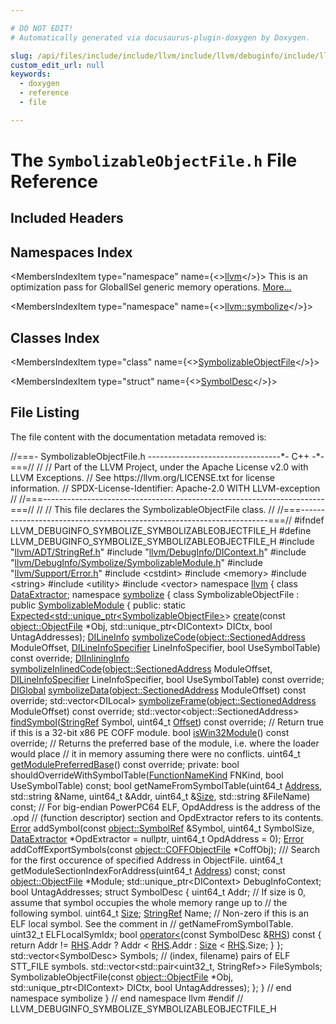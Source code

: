 ```yaml
---

# DO NOT EDIT!
# Automatically generated via docusaurus-plugin-doxygen by Doxygen.

slug: /api/files/include/include/llvm/include/llvm/debuginfo/include/llvm/debuginfo/symbolize/symbolizableobjectfile-h
custom_edit_url: null
keywords:
  - doxygen
  - reference
  - file

---
```





# The `SymbolizableObjectFile.h` File Reference

<DoxygenPage pluginConfig={pluginConfig}>



## Included Headers

<IncludesList>
<IncludesListItem
  filePath="llvm/ADT/StringRef.h"
  permalink="/docs/api/files/include/include/llvm/include/llvm/adt/stringref-h"
  isLocal="true" />
<IncludesListItem
  filePath="llvm/DebugInfo/DIContext.h"
  permalink="/docs/api/files/include/include/llvm/include/llvm/debuginfo/dicontext-h"
  isLocal="true" />
<IncludesListItem
  filePath="llvm/DebugInfo/Symbolize/SymbolizableModule.h"
  permalink="/docs/api/files/include/include/llvm/include/llvm/debuginfo/include/llvm/debuginfo/symbolize/symbolizablemodule-h"
  isLocal="true" />
<IncludesListItem
  filePath="llvm/Support/Error.h"
  permalink="/docs/api/files/include/include/llvm/include/llvm/support/error-h"
  isLocal="true" />
<IncludesListItem
  filePath="cstdint"
  permalink=""
  isLocal="false" />
<IncludesListItem
  filePath="memory"
  permalink=""
  isLocal="false" />
<IncludesListItem
  filePath="string"
  permalink=""
  isLocal="false" />
<IncludesListItem
  filePath="utility"
  permalink=""
  isLocal="false" />
<IncludesListItem
  filePath="vector"
  permalink=""
  isLocal="false" />
</IncludesList>

## Namespaces Index

<MembersIndex>

<MembersIndexItem
  type="namespace"
  name={<><a href="/docs/api/namespaces/llvm">llvm</a></>}>
This is an optimization pass for GlobalISel generic memory operations. <a href="/docs/api/namespaces/llvm/#details">More...</a>
</MembersIndexItem>

<MembersIndexItem
  type="namespace"
  name={<><a href="/docs/api/namespaces/llvm/symbolize">llvm::symbolize</a></>}>
</MembersIndexItem>

</MembersIndex>

## Classes Index

<MembersIndex>

<MembersIndexItem
  type="class"
  name={<><a href="/docs/api/classes/llvm/symbolize/symbolizableobjectfile">SymbolizableObjectFile</a></>}>
</MembersIndexItem>

<MembersIndexItem
  type="struct"
  name={<><a href="/docs/api/structs/llvm/symbolize/symbolizableobjectfile/symboldesc">SymbolDesc</a></>}>
</MembersIndexItem>

</MembersIndex>


## File Listing

The file content with the documentation metadata removed is:

<ProgramListing>

<Link id="l00001" /><CodeLine lineNumber="1"><Highlight kind="comment">//===- SymbolizableObjectFile.h ---------------------------------&#42;- C++ -&#42;-===//</Highlight><Highlight kind="normal"></Highlight></CodeLine>
<Link id="l00002" /><CodeLine lineNumber="2"><Highlight kind="normal"></Highlight><Highlight kind="comment">//</Highlight><Highlight kind="normal"></Highlight></CodeLine>
<Link id="l00003" /><CodeLine lineNumber="3"><Highlight kind="normal"></Highlight><Highlight kind="comment">// Part of the LLVM Project, under the Apache License v2.0 with LLVM Exceptions.</Highlight><Highlight kind="normal"></Highlight></CodeLine>
<Link id="l00004" /><CodeLine lineNumber="4"><Highlight kind="normal"></Highlight><Highlight kind="comment">// See https://llvm.org/LICENSE.txt for license information.</Highlight><Highlight kind="normal"></Highlight></CodeLine>
<Link id="l00005" /><CodeLine lineNumber="5"><Highlight kind="normal"></Highlight><Highlight kind="comment">// SPDX-License-Identifier: Apache-2.0 WITH LLVM-exception</Highlight><Highlight kind="normal"></Highlight></CodeLine>
<Link id="l00006" /><CodeLine lineNumber="6"><Highlight kind="normal"></Highlight><Highlight kind="comment">//</Highlight><Highlight kind="normal"></Highlight></CodeLine>
<Link id="l00007" /><CodeLine lineNumber="7"><Highlight kind="normal"></Highlight><Highlight kind="comment">//===----------------------------------------------------------------------===//</Highlight><Highlight kind="normal"></Highlight></CodeLine>
<Link id="l00008" /><CodeLine lineNumber="8"><Highlight kind="normal"></Highlight><Highlight kind="comment">//</Highlight><Highlight kind="normal"></Highlight></CodeLine>
<Link id="l00009" /><CodeLine lineNumber="9"><Highlight kind="normal"></Highlight><Highlight kind="comment">// This file declares the SymbolizableObjectFile class.</Highlight><Highlight kind="normal"></Highlight></CodeLine>
<Link id="l00010" /><CodeLine lineNumber="10"><Highlight kind="normal"></Highlight><Highlight kind="comment">//</Highlight><Highlight kind="normal"></Highlight></CodeLine>
<Link id="l00011" /><CodeLine lineNumber="11"><Highlight kind="normal"></Highlight><Highlight kind="comment">//===----------------------------------------------------------------------===//</Highlight><Highlight kind="normal"></Highlight></CodeLine>
<Link id="l00012" /><CodeLine lineNumber="12"><Highlight kind="normal"></Highlight><Highlight kind="preprocessor">#ifndef LLVM&#95;DEBUGINFO&#95;SYMBOLIZE&#95;SYMBOLIZABLEOBJECTFILE&#95;H</Highlight><Highlight kind="normal"></Highlight></CodeLine>
<Link id="l00013" /><CodeLine lineNumber="13"><Highlight kind="normal"></Highlight><Highlight kind="preprocessor">#define LLVM&#95;DEBUGINFO&#95;SYMBOLIZE&#95;SYMBOLIZABLEOBJECTFILE&#95;H</Highlight><Highlight kind="normal"></Highlight></CodeLine>
<Link id="l00014" /><CodeLine lineNumber="14"><Highlight kind="normal"></Highlight></CodeLine>
<Link id="l00015" /><CodeLine lineNumber="15"><Highlight kind="normal"></Highlight><Highlight kind="preprocessor">#include &quot;<a href="/docs/api/files/include/include/llvm/include/llvm/adt/stringref-h">llvm/ADT/StringRef.h</a>&quot;</Highlight><Highlight kind="normal"></Highlight></CodeLine>
<Link id="l00016" /><CodeLine lineNumber="16"><Highlight kind="normal"></Highlight><Highlight kind="preprocessor">#include &quot;<a href="/docs/api/files/include/include/llvm/include/llvm/debuginfo/dicontext-h">llvm/DebugInfo/DIContext.h</a>&quot;</Highlight><Highlight kind="normal"></Highlight></CodeLine>
<Link id="l00017" /><CodeLine lineNumber="17"><Highlight kind="normal"></Highlight><Highlight kind="preprocessor">#include &quot;<a href="/docs/api/files/include/include/llvm/include/llvm/debuginfo/include/llvm/debuginfo/symbolize/symbolizablemodule-h">llvm/DebugInfo/Symbolize/SymbolizableModule.h</a>&quot;</Highlight><Highlight kind="normal"></Highlight></CodeLine>
<Link id="l00018" /><CodeLine lineNumber="18"><Highlight kind="normal"></Highlight><Highlight kind="preprocessor">#include &quot;<a href="/docs/api/files/include/include/llvm/include/llvm/support/error-h">llvm/Support/Error.h</a>&quot;</Highlight><Highlight kind="normal"></Highlight></CodeLine>
<Link id="l00019" /><CodeLine lineNumber="19"><Highlight kind="normal"></Highlight><Highlight kind="preprocessor">#include &lt;cstdint&gt;</Highlight><Highlight kind="normal"></Highlight></CodeLine>
<Link id="l00020" /><CodeLine lineNumber="20"><Highlight kind="normal"></Highlight><Highlight kind="preprocessor">#include &lt;memory&gt;</Highlight><Highlight kind="normal"></Highlight></CodeLine>
<Link id="l00021" /><CodeLine lineNumber="21"><Highlight kind="normal"></Highlight><Highlight kind="preprocessor">#include &lt;string&gt;</Highlight><Highlight kind="normal"></Highlight></CodeLine>
<Link id="l00022" /><CodeLine lineNumber="22"><Highlight kind="normal"></Highlight><Highlight kind="preprocessor">#include &lt;utility&gt;</Highlight><Highlight kind="normal"></Highlight></CodeLine>
<Link id="l00023" /><CodeLine lineNumber="23"><Highlight kind="normal"></Highlight><Highlight kind="preprocessor">#include &lt;vector&gt;</Highlight><Highlight kind="normal"></Highlight></CodeLine>
<Link id="l00024" /><CodeLine lineNumber="24"><Highlight kind="normal"></Highlight></CodeLine>
<Link id="l00025" /><CodeLine lineNumber="25"><Highlight kind="normal"></Highlight><Highlight kind="keyword">namespace </Highlight><Highlight kind="normal"><a href="/docs/api/namespaces/llvm">llvm</a> &#123;</Highlight></CodeLine>
<Link id="l00026" /><CodeLine lineNumber="26"><Highlight kind="normal"></Highlight></CodeLine>
<Link id="l00027" /><CodeLine lineNumber="27"><Highlight kind="normal"></Highlight><Highlight kind="keyword">class </Highlight><Highlight kind="normal"><a href="/docs/api/classes/llvm/dataextractor">DataExtractor</a>;</Highlight></CodeLine>
<Link id="l00028" /><CodeLine lineNumber="28"><Highlight kind="normal"></Highlight></CodeLine>
<Link id="l00029" /><CodeLine lineNumber="29"><Highlight kind="normal"></Highlight><Highlight kind="keyword">namespace </Highlight><Highlight kind="normal"><a href="/docs/api/namespaces/llvm/symbolize">symbolize</a> &#123;</Highlight></CodeLine>
<Link id="l00030" /><CodeLine lineNumber="30"><Highlight kind="normal"></Highlight></CodeLine>
<Link id="l00031" /><CodeLine lineNumber="31" lineLink="/docs/api/classes/llvm/symbolize/symbolizableobjectfile"><Highlight kind="normal"></Highlight><Highlight kind="keyword">class </Highlight><Highlight kind="normal">SymbolizableObjectFile : </Highlight><Highlight kind="keyword">public</Highlight><Highlight kind="normal"> <a href="/docs/api/classes/llvm/symbolize/symbolizablemodule">SymbolizableModule</a> &#123;</Highlight></CodeLine>
<Link id="l00032" /><CodeLine lineNumber="32"><Highlight kind="normal"></Highlight><Highlight kind="keyword">public</Highlight><Highlight kind="normal">:</Highlight></CodeLine>
<Link id="l00033" /><CodeLine lineNumber="33"><Highlight kind="normal">  </Highlight><Highlight kind="keyword">static</Highlight><Highlight kind="normal"> <a href="/docs/api/classes/llvm/expected">Expected&lt;std::unique&#95;ptr&lt;SymbolizableObjectFile&gt;</a>&gt;</Highlight></CodeLine>
<Link id="l00034" /><CodeLine lineNumber="34"><Highlight kind="normal">  <a href="/docs/api/classes/llvm/symbolize/symbolizableobjectfile/#a3ea94ca4d9dff028d5c6c11d8b045917">create</a>(</Highlight><Highlight kind="keyword">const</Highlight><Highlight kind="normal"> <a href="/docs/api/classes/llvm/object/objectfile">object::ObjectFile</a> &#42;Obj, std::unique&#95;ptr&lt;DIContext&gt; DICtx,</Highlight></CodeLine>
<Link id="l00035" /><CodeLine lineNumber="35"><Highlight kind="normal">         </Highlight><Highlight kind="keywordtype">bool</Highlight><Highlight kind="normal"> UntagAddresses);</Highlight></CodeLine>
<Link id="l00036" /><CodeLine lineNumber="36"><Highlight kind="normal"></Highlight></CodeLine>
<Link id="l00037" /><CodeLine lineNumber="37"><Highlight kind="normal">  <a href="/docs/api/structs/llvm/dilineinfo">DILineInfo</a> <a href="/docs/api/classes/llvm/symbolize/symbolizableobjectfile/#a218915a5f9c3f5f93eb5b91d64b86bef">symbolizeCode</a>(<a href="/docs/api/structs/llvm/object/sectionedaddress">object::SectionedAddress</a> ModuleOffset,</Highlight></CodeLine>
<Link id="l00038" /><CodeLine lineNumber="38"><Highlight kind="normal">                           <a href="/docs/api/structs/llvm/dilineinfospecifier">DILineInfoSpecifier</a> LineInfoSpecifier,</Highlight></CodeLine>
<Link id="l00039" /><CodeLine lineNumber="39"><Highlight kind="normal">                           </Highlight><Highlight kind="keywordtype">bool</Highlight><Highlight kind="normal"> UseSymbolTable) </Highlight><Highlight kind="keyword">const override</Highlight><Highlight kind="normal">;</Highlight></CodeLine>
<Link id="l00040" /><CodeLine lineNumber="40"><Highlight kind="normal">  <a href="/docs/api/classes/llvm/diinlininginfo">DIInliningInfo</a> <a href="/docs/api/classes/llvm/symbolize/symbolizableobjectfile/#af579f0af68a8e23690bd1e3ef3ed2b0e">symbolizeInlinedCode</a>(<a href="/docs/api/structs/llvm/object/sectionedaddress">object::SectionedAddress</a> ModuleOffset,</Highlight></CodeLine>
<Link id="l00041" /><CodeLine lineNumber="41"><Highlight kind="normal">                                      <a href="/docs/api/structs/llvm/dilineinfospecifier">DILineInfoSpecifier</a> LineInfoSpecifier,</Highlight></CodeLine>
<Link id="l00042" /><CodeLine lineNumber="42"><Highlight kind="normal">                                      </Highlight><Highlight kind="keywordtype">bool</Highlight><Highlight kind="normal"> UseSymbolTable) </Highlight><Highlight kind="keyword">const override</Highlight><Highlight kind="normal">;</Highlight></CodeLine>
<Link id="l00043" /><CodeLine lineNumber="43"><Highlight kind="normal">  <a href="/docs/api/structs/llvm/diglobal">DIGlobal</a> <a href="/docs/api/classes/llvm/symbolize/symbolizableobjectfile/#a16e36ac568ecb580c16c44a3b74a4cd0">symbolizeData</a>(<a href="/docs/api/structs/llvm/object/sectionedaddress">object::SectionedAddress</a> ModuleOffset) </Highlight><Highlight kind="keyword">const override</Highlight><Highlight kind="normal">;</Highlight></CodeLine>
<Link id="l00044" /><CodeLine lineNumber="44"><Highlight kind="normal">  std::vector&lt;DILocal&gt;</Highlight></CodeLine>
<Link id="l00045" /><CodeLine lineNumber="45"><Highlight kind="normal">  <a href="/docs/api/classes/llvm/symbolize/symbolizableobjectfile/#aaf76406be4473b3ff08ed20aeac28adb">symbolizeFrame</a>(<a href="/docs/api/structs/llvm/object/sectionedaddress">object::SectionedAddress</a> ModuleOffset) </Highlight><Highlight kind="keyword">const override</Highlight><Highlight kind="normal">;</Highlight></CodeLine>
<Link id="l00046" /><CodeLine lineNumber="46"><Highlight kind="normal">  std::vector&lt;object::SectionedAddress&gt;</Highlight></CodeLine>
<Link id="l00047" /><CodeLine lineNumber="47"><Highlight kind="normal">  <a href="/docs/api/classes/llvm/symbolize/symbolizableobjectfile/#a8e5710046e14b7ebaacb3dbb25efc989">findSymbol</a>(<a href="/docs/api/classes/llvm/stringref">StringRef</a> Symbol, uint64&#95;t <a href="/docs/api/namespaces/llvm/#a05f5b9a11bdcc5feba62899f95dcf878a3134224cba2545bc57954d3b072aebb4">Offset</a>) </Highlight><Highlight kind="keyword">const override</Highlight><Highlight kind="normal">;</Highlight></CodeLine>
<Link id="l00048" /><CodeLine lineNumber="48"><Highlight kind="normal"></Highlight></CodeLine>
<Link id="l00049" /><CodeLine lineNumber="49"><Highlight kind="normal">  </Highlight><Highlight kind="comment">// Return true if this is a 32-bit x86 PE COFF module.</Highlight><Highlight kind="normal"></Highlight></CodeLine>
<Link id="l00050" /><CodeLine lineNumber="50"><Highlight kind="normal">  </Highlight><Highlight kind="keywordtype">bool</Highlight><Highlight kind="normal"> <a href="/docs/api/classes/llvm/symbolize/symbolizableobjectfile/#ac72e6fb0e20d5035a0208d0d1bd13955">isWin32Module</a>() </Highlight><Highlight kind="keyword">const override</Highlight><Highlight kind="normal">;</Highlight></CodeLine>
<Link id="l00051" /><CodeLine lineNumber="51"><Highlight kind="normal"></Highlight></CodeLine>
<Link id="l00052" /><CodeLine lineNumber="52"><Highlight kind="normal">  </Highlight><Highlight kind="comment">// Returns the preferred base of the module, i.e. where the loader would place</Highlight><Highlight kind="normal"></Highlight></CodeLine>
<Link id="l00053" /><CodeLine lineNumber="53"><Highlight kind="normal">  </Highlight><Highlight kind="comment">// it in memory assuming there were no conflicts.</Highlight><Highlight kind="normal"></Highlight></CodeLine>
<Link id="l00054" /><CodeLine lineNumber="54"><Highlight kind="normal">  uint64&#95;t <a href="/docs/api/classes/llvm/symbolize/symbolizableobjectfile/#aa1e9c1fa0a5e15a18b5391c33ef3d16c">getModulePreferredBase</a>() </Highlight><Highlight kind="keyword">const override</Highlight><Highlight kind="normal">;</Highlight></CodeLine>
<Link id="l00055" /><CodeLine lineNumber="55"><Highlight kind="normal"></Highlight></CodeLine>
<Link id="l00056" /><CodeLine lineNumber="56"><Highlight kind="normal"></Highlight><Highlight kind="keyword">private</Highlight><Highlight kind="normal">:</Highlight></CodeLine>
<Link id="l00057" /><CodeLine lineNumber="57"><Highlight kind="normal">  </Highlight><Highlight kind="keywordtype">bool</Highlight><Highlight kind="normal"> shouldOverrideWithSymbolTable(<a href="/docs/api/namespaces/llvm/symbolize/#af91736a8635f616fd8ff6b2123db6548">FunctionNameKind</a> FNKind,</Highlight></CodeLine>
<Link id="l00058" /><CodeLine lineNumber="58"><Highlight kind="normal">                                     </Highlight><Highlight kind="keywordtype">bool</Highlight><Highlight kind="normal"> UseSymbolTable) </Highlight><Highlight kind="keyword">const</Highlight><Highlight kind="normal">;</Highlight></CodeLine>
<Link id="l00059" /><CodeLine lineNumber="59"><Highlight kind="normal"></Highlight></CodeLine>
<Link id="l00060" /><CodeLine lineNumber="60"><Highlight kind="normal">  </Highlight><Highlight kind="keywordtype">bool</Highlight><Highlight kind="normal"> getNameFromSymbolTable(uint64&#95;t <a href="/docs/api/namespaces/llvm/#a8e02bbea14c70bab55fbc1384e1472d9add7bf230fde8d4836917806aff6a6b27">Address</a>, std::string &amp;Name,</Highlight></CodeLine>
<Link id="l00061" /><CodeLine lineNumber="61"><Highlight kind="normal">                              uint64&#95;t &amp;Addr, uint64&#95;t &amp;<a href="/docs/api/files/lib/lib/analysis/inlineorder-cpp/#a7ee6f0cb51c3b9056199e9a0001fe8c3a6f6cb72d544962fa333e2e34ce64f719">Size</a>,</Highlight></CodeLine>
<Link id="l00062" /><CodeLine lineNumber="62"><Highlight kind="normal">                              std::string &amp;FileName) </Highlight><Highlight kind="keyword">const</Highlight><Highlight kind="normal">;</Highlight></CodeLine>
<Link id="l00063" /><CodeLine lineNumber="63"><Highlight kind="normal">  </Highlight><Highlight kind="comment">// For big-endian PowerPC64 ELF, OpdAddress is the address of the .opd</Highlight><Highlight kind="normal"></Highlight></CodeLine>
<Link id="l00064" /><CodeLine lineNumber="64"><Highlight kind="normal">  </Highlight><Highlight kind="comment">// (function descriptor) section and OpdExtractor refers to its contents.</Highlight><Highlight kind="normal"></Highlight></CodeLine>
<Link id="l00065" /><CodeLine lineNumber="65"><Highlight kind="normal">  <a href="/docs/api/classes/llvm/error">Error</a> addSymbol(</Highlight><Highlight kind="keyword">const</Highlight><Highlight kind="normal"> <a href="/docs/api/classes/llvm/object/symbolref">object::SymbolRef</a> &amp;Symbol, uint64&#95;t SymbolSize,</Highlight></CodeLine>
<Link id="l00066" /><CodeLine lineNumber="66"><Highlight kind="normal">                  <a href="/docs/api/classes/llvm/dataextractor">DataExtractor</a> &#42;OpdExtractor = </Highlight><Highlight kind="keyword">nullptr</Highlight><Highlight kind="normal">,</Highlight></CodeLine>
<Link id="l00067" /><CodeLine lineNumber="67"><Highlight kind="normal">                  uint64&#95;t OpdAddress = 0);</Highlight></CodeLine>
<Link id="l00068" /><CodeLine lineNumber="68"><Highlight kind="normal">  <a href="/docs/api/classes/llvm/error">Error</a> addCoffExportSymbols(</Highlight><Highlight kind="keyword">const</Highlight><Highlight kind="normal"> <a href="/docs/api/classes/llvm/object/coffobjectfile">object::COFFObjectFile</a> &#42;CoffObj);</Highlight></CodeLine>
<Link id="l00069" /><CodeLine lineNumber="69"><Highlight kind="normal"></Highlight><Highlight kind="comment"></Highlight></CodeLine>
<Link id="l00070" /><CodeLine lineNumber="70"><Highlight kind="comment">  /// Search for the first occurence of specified Address in ObjectFile.</Highlight><Highlight kind="normal"></Highlight></CodeLine>
<Link id="l00071" /><CodeLine lineNumber="71"><Highlight kind="normal">  uint64&#95;t getModuleSectionIndexForAddress(uint64&#95;t <a href="/docs/api/namespaces/llvm/#a8e02bbea14c70bab55fbc1384e1472d9add7bf230fde8d4836917806aff6a6b27">Address</a>) </Highlight><Highlight kind="keyword">const</Highlight><Highlight kind="normal">;</Highlight></CodeLine>
<Link id="l00072" /><CodeLine lineNumber="72"><Highlight kind="normal"></Highlight></CodeLine>
<Link id="l00073" /><CodeLine lineNumber="73"><Highlight kind="normal">  </Highlight><Highlight kind="keyword">const</Highlight><Highlight kind="normal"> <a href="/docs/api/classes/llvm/object/objectfile">object::ObjectFile</a> &#42;Module;</Highlight></CodeLine>
<Link id="l00074" /><CodeLine lineNumber="74"><Highlight kind="normal">  std::unique&#95;ptr&lt;DIContext&gt; DebugInfoContext;</Highlight></CodeLine>
<Link id="l00075" /><CodeLine lineNumber="75"><Highlight kind="normal">  </Highlight><Highlight kind="keywordtype">bool</Highlight><Highlight kind="normal"> UntagAddresses;</Highlight></CodeLine>
<Link id="l00076" /><CodeLine lineNumber="76"><Highlight kind="normal"></Highlight></CodeLine>
<Link id="l00077" /><CodeLine lineNumber="77"><Highlight kind="normal">  </Highlight><Highlight kind="keyword">struct </Highlight><Highlight kind="normal">SymbolDesc &#123;</Highlight></CodeLine>
<Link id="l00078" /><CodeLine lineNumber="78"><Highlight kind="normal">    uint64&#95;t Addr;</Highlight></CodeLine>
<Link id="l00079" /><CodeLine lineNumber="79"><Highlight kind="normal">    </Highlight><Highlight kind="comment">// If size is 0, assume that symbol occupies the whole memory range up to</Highlight><Highlight kind="normal"></Highlight></CodeLine>
<Link id="l00080" /><CodeLine lineNumber="80"><Highlight kind="normal">    </Highlight><Highlight kind="comment">// the following symbol.</Highlight><Highlight kind="normal"></Highlight></CodeLine>
<Link id="l00081" /><CodeLine lineNumber="81"><Highlight kind="normal">    uint64&#95;t <a href="/docs/api/files/lib/lib/analysis/inlineorder-cpp/#a7ee6f0cb51c3b9056199e9a0001fe8c3a6f6cb72d544962fa333e2e34ce64f719">Size</a>;</Highlight></CodeLine>
<Link id="l00082" /><CodeLine lineNumber="82"><Highlight kind="normal"></Highlight></CodeLine>
<Link id="l00083" /><CodeLine lineNumber="83"><Highlight kind="normal">    <a href="/docs/api/classes/llvm/stringref">StringRef</a> Name;</Highlight></CodeLine>
<Link id="l00084" /><CodeLine lineNumber="84"><Highlight kind="normal">    </Highlight><Highlight kind="comment">// Non-zero if this is an ELF local symbol. See the comment in</Highlight><Highlight kind="normal"></Highlight></CodeLine>
<Link id="l00085" /><CodeLine lineNumber="85"><Highlight kind="normal">    </Highlight><Highlight kind="comment">// getNameFromSymbolTable.</Highlight><Highlight kind="normal"></Highlight></CodeLine>
<Link id="l00086" /><CodeLine lineNumber="86"><Highlight kind="normal">    uint32&#95;t ELFLocalSymIdx;</Highlight></CodeLine>
<Link id="l00087" /><CodeLine lineNumber="87"><Highlight kind="normal"></Highlight></CodeLine>
<Link id="l00088" /><CodeLine lineNumber="88"><Highlight kind="normal">    </Highlight><Highlight kind="keywordtype">bool</Highlight><Highlight kind="normal"> <a href="/docs/api/namespaces/llvm/object/#a0c94ce6da64569297177cfd8e9c570ed">operator&lt;</a>(</Highlight><Highlight kind="keyword">const</Highlight><Highlight kind="normal"> SymbolDesc &amp;<a href="/docs/api/files/lib/lib/target/lib/target/x86/x86partialreduction-cpp/#a87b8bfbbe9d8f7146d7f20a5fb42efd0">RHS</a>)</Highlight><Highlight kind="keyword"> const </Highlight><Highlight kind="normal">&#123;</Highlight></CodeLine>
<Link id="l00089" /><CodeLine lineNumber="89"><Highlight kind="normal">      </Highlight><Highlight kind="keywordflow">return</Highlight><Highlight kind="normal"> Addr != <a href="/docs/api/files/lib/lib/target/lib/target/x86/x86partialreduction-cpp/#a87b8bfbbe9d8f7146d7f20a5fb42efd0">RHS</a>.Addr ? Addr &lt; <a href="/docs/api/files/lib/lib/target/lib/target/x86/x86partialreduction-cpp/#a87b8bfbbe9d8f7146d7f20a5fb42efd0">RHS</a>.Addr : <a href="/docs/api/files/lib/lib/analysis/inlineorder-cpp/#a7ee6f0cb51c3b9056199e9a0001fe8c3a6f6cb72d544962fa333e2e34ce64f719">Size</a> &lt; <a href="/docs/api/files/lib/lib/target/lib/target/x86/x86partialreduction-cpp/#a87b8bfbbe9d8f7146d7f20a5fb42efd0">RHS</a>.Size;</Highlight></CodeLine>
<Link id="l00090" /><CodeLine lineNumber="90"><Highlight kind="normal">    &#125;</Highlight></CodeLine>
<Link id="l00091" /><CodeLine lineNumber="91"><Highlight kind="normal">  &#125;;</Highlight></CodeLine>
<Link id="l00092" /><CodeLine lineNumber="92"><Highlight kind="normal">  std::vector&lt;SymbolDesc&gt; Symbols;</Highlight></CodeLine>
<Link id="l00093" /><CodeLine lineNumber="93"><Highlight kind="normal">  </Highlight><Highlight kind="comment">// (index, filename) pairs of ELF STT&#95;FILE symbols.</Highlight><Highlight kind="normal"></Highlight></CodeLine>
<Link id="l00094" /><CodeLine lineNumber="94"><Highlight kind="normal">  std::vector&lt;std::pair&lt;uint32&#95;t, StringRef&gt;&gt; FileSymbols;</Highlight></CodeLine>
<Link id="l00095" /><CodeLine lineNumber="95"><Highlight kind="normal"></Highlight></CodeLine>
<Link id="l00096" /><CodeLine lineNumber="96"><Highlight kind="normal">  SymbolizableObjectFile(</Highlight><Highlight kind="keyword">const</Highlight><Highlight kind="normal"> <a href="/docs/api/classes/llvm/object/objectfile">object::ObjectFile</a> &#42;Obj,</Highlight></CodeLine>
<Link id="l00097" /><CodeLine lineNumber="97"><Highlight kind="normal">                         std::unique&#95;ptr&lt;DIContext&gt; DICtx,</Highlight></CodeLine>
<Link id="l00098" /><CodeLine lineNumber="98"><Highlight kind="normal">                         </Highlight><Highlight kind="keywordtype">bool</Highlight><Highlight kind="normal"> UntagAddresses);</Highlight></CodeLine>
<Link id="l00099" /><CodeLine lineNumber="99"><Highlight kind="normal">&#125;;</Highlight></CodeLine>
<Link id="l00100" /><CodeLine lineNumber="100"><Highlight kind="normal"></Highlight></CodeLine>
<Link id="l00101" /><CodeLine lineNumber="101"><Highlight kind="normal">&#125; </Highlight><Highlight kind="comment">// end namespace symbolize</Highlight><Highlight kind="normal"></Highlight></CodeLine>
<Link id="l00102" /><CodeLine lineNumber="102"><Highlight kind="normal"></Highlight></CodeLine>
<Link id="l00103" /><CodeLine lineNumber="103"><Highlight kind="normal">&#125; </Highlight><Highlight kind="comment">// end namespace llvm</Highlight><Highlight kind="normal"></Highlight></CodeLine>
<Link id="l00104" /><CodeLine lineNumber="104"><Highlight kind="normal"></Highlight></CodeLine>
<Link id="l00105" /><CodeLine lineNumber="105"><Highlight kind="normal"></Highlight><Highlight kind="preprocessor">#endif </Highlight><Highlight kind="comment">// LLVM&#95;DEBUGINFO&#95;SYMBOLIZE&#95;SYMBOLIZABLEOBJECTFILE&#95;H</Highlight><Highlight kind="normal"></Highlight></CodeLine>

</ProgramListing>


</DoxygenPage>
